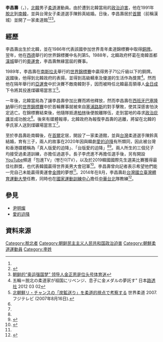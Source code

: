 {{Infobox sportsperson
| honorific_prefix          = 
| name                      = 李昌壽
| honorific_suffix          = 
| image                     = 
| image_size                = 
| alt                       = 
| caption                   = 
| headercolor               = 
| textcolor                 = 
| real_name                 = 
| native_name               = 
| native_name_lang          = 
| romanizedname             = 
| english_name              = 
| birth_name                = 
| nickname                  = 
| nationality               = {{DPRK}}（1967－1991）<br>{{ROK}}（1991－）
| national_team             = 
| ethnicity                 = 
| hometown                  = 
| citizenship               = 
| birth_date                = {{Birth date and age|year=1967|month=7|day=12}}
| birth_place               = {{PRK}}[[平壤直轄市|平壤直轄市]]
| death_date                = 
| death_place               = 
| resting_place             = 
| resting_place_coordinates = 
| monuments                 = 
| residence                 = 
| education                 = 
| alma_mater                = 
| occupation                = 
| years_active              = 1986－
| employer                  = 
| agent                     = 
| height                    = 
| weight                    = 
| spouse                    = {{marriage|{{flagicon|Republic of China}}陳鈴真|1992}}
| life_partner              = 
| other_interests           = 
| website                   = 
| module                    = 
| country                   = {{PRK}}
| sport                     = 柔道
| position                  = 
| shoots                    = 
| catches                   = 
| disability                = 
| disability_class          = 
| weight_class              = 65公斤級、71公斤級、78公斤級
| weight_class_type         = 
| rank                      = 
| event                     = 
| event_type                = 
| universityteam            = 
| collegeteam               = 
| league                    = 
| league_type               = 
| club                      = 
| team                      = 
| turnedpro                 = 
| turnedpro_type            = 
| partner                   = 
| former_partner            = 
| coach                     = 
| retired                   = 
| coaching                  = 
| module2                   = 
| worlds                    = 
| regionals                 = 
{{ubl
|'''1990年亞洲運動會'''：柔道71公斤級第二名
}}
| nationals                 = 
| olympics                  = 
| paralympics               = 
| commonwealth              = 
| highestranking            = 
| pb                        = 
| medaltemplates            = 
{{MedalCountry|{{PRK}}}}
{{MedalSport|男子柔道}}
{{MedalCompetition|世界青年柔道錦標賽}}
{{MedalBronze|1986年義大利羅馬|71公斤級}}
{{MedalCompetition|亞洲青年柔道錦標賽}}
{{MedalBronze|1988年敘利亞大馬士革|71公斤級}}
{{MedalCompetition|世界柔道錦標賽}}
{{MedalBronze|1989年塞爾維亞貝爾格勒|71公斤級}}
{{MedalCompetition|亞洲運動會}}
{{MedalSilver|1990中國北京市|71公斤級}}
| show-medals               = 
| medaltemplates-title      = 
| module3                   = 
| updated                   = 2017年8月21日
}}

'''李昌壽'''（{{lang-ko|이창수}}，{{bd|1967年|7月12日||}}），[[北韓|北韓]]男子[[柔道|柔道]]運動員。由於遭到北韓當局的[[政治迫害|政治迫害]]，他在1991年[[脫北者|脫北]]到[[南韓|南韓]]，並與台灣女子柔道選手陳鈴真結婚。日後，李昌壽居於[[首爾|首爾]]（前稱漢城）並開了一家柔道館<ref name="reuters.com"/><ref>{{Cite web |url=http://cn.reuters.com/article/CNAnalysesNews/idCNCNE87007320120801 |title=朝鲜运动员：胜者高官厚禄 败者命运未卜 |access-date=2020-02-18 |archive-date=2014-08-21 |archive-url=https://web.archive.org/web/20140821060743/http://cn.reuters.com/article/CNAnalysesNews/idCNCNE87007320120801 |dead-url=no }}</ref><ref>[http://m.backchina.com/?tid-207274.html 朝鲜的“奥运强国梦” 领导人金正恩是位头号体育迷]{{dead link|date=2018年3月 |bot=InternetArchiveBot |fix-attempted=yes }}</ref>。

==經歷==
李昌壽出生於北韓，並在1986年代表該國參加世界青年柔道錦標賽中取得[[銅牌|銅牌]]。翌年，他在[[西德|西德]]舉行的世界錦標賽中名列第5。1988年，北韓政府杯葛在南韓首都[[漢城|漢城]]舉行的[[1988年夏季奧林匹克運動會|奧運會]]，李昌壽無緣當屆的賽事。

1989年，李昌壽在[[南斯拉夫|南斯拉夫]]舉行的[[1991年世界柔道錦標賽|世界錦標賽]]中贏得男子71公斤級以下的銅牌。返國後，他得到北韓政府的表揚，並得到高級轎車及優渥的生活作為獎賞<ref name="reuters.com">五輪＝脱北の柔道家が祖国にリベンジ、息子に金メダルの夢託す" 日本[[路透社|路透社]] 2012 03 02</ref>。然而他在隔年舉行的[[1990年亞洲運動會|亞運會]]中於決賽不敵南韓對手，因而被時任北韓最高領導人[[金日成|金日成]]下令將其投進煤礦場當苦工<ref name="judo2007">[http://www.fujitv.co.jp/sports/judo2007/column_b_12.html 北朝鮮リ・チャンスの「炭鉱送り」を柔道的視点で考察する] {{webarchive|url=https://web.archive.org/web/20120327161230/http://www.fujitv.co.jp/sports/judo2007/column_b_12.html |date=2012-03-27 }} 世界柔道 2007. フジテレビ (2007年8月16日). </ref>。

一年後，北韓當局為了讓李昌壽參加比賽而將他釋放，然而李昌壽在[[西班牙|西班牙]][[巴塞隆納|巴塞隆納]]舉行的[[1993年世界柔道錦標賽|世界錦標賽]]中於首輪賽事就被來自[[塞浦路斯|塞浦路斯]]的對手擊敗，使其深感害怕決定逃亡。在錦標賽結束後，他隨隊抵達[[柏林|柏林]]後便脫離隊伍，走到當地的{{Link-ko|韓國駐德國大使館|주 독일 대한민국 대사관}}尋求[[政治庇護|政治庇護]]並成功脫北<ref name="judo2007"/>。後來有媒體報導，北韓政府為報復李昌壽的逃離，將留在北韓的李氏家人送到煤礦場當苦工<ref name="reuters.com"/>。

至於李昌壽赴南韓後，在[[首爾|首爾]]定居，開設了一家柔道館，並與[[台灣|台灣]]柔道選手陳鈴真結婚，育有三子，兩人的故事在2020年因與韓劇[[愛的迫降|愛的迫降]]有所類同，因此被台灣和香港媒體稱為「真人版愛的迫降」、「台版愛的迫降」<ref name="reuters.com"/><ref>{{cite news|title=【愛的迫降】北韓柔道選手愛上台灣女將冒死脫北　見面4次決定結婚恩愛28年【有片】|url=https://topick.hket.com/article/2573937/%E3%80%90%E6%84%9B%E7%9A%84%E8%BF%AB%E9%99%8D%E3%80%91%E5%8C%97%E9%9F%93%E6%9F%94%E9%81%93%E9%81%B8%E6%89%8B%E6%84%9B%E4%B8%8A%E5%8F%B0%E7%81%A3%E5%A5%B3%E5%B0%87%E5%86%92%E6%AD%BB%E8%84%AB%E5%8C%97%E3%80%80%E8%A6%8B%E9%9D%A24%E6%AC%A1%E6%B1%BA%E5%AE%9A%E7%B5%90%E5%A9%9A%E6%81%A9%E6%84%9B28%E5%B9%B4%E3%80%90%E6%9C%89%E7%89%87%E3%80%91?mtc=10012|publisher=經濟日報|date=2020-02-25}}</ref>。兩人所生的三個兒子均接受過柔道訓練，亦擔任過選手。長子李虎進不再擔任選手後，另有開設[[YouTube|YouTube]]頻道「包進TV」（빵진이TV），以及於2019韓國國際先生選美比賽獲得最佳社群獎，也代表韓國贏得世界美男大會冠軍<ref>{{cite news|title=台版《愛的迫降》第二代182混血帥兒 曾拿下世界美男冠軍|url=https://www.chinatimes.com/realtimenews/20200223002905-260404?chdtv|publisher=中國時報|author=李家穎|date=2020-02-23|accessdate=2020-03-28|archive-date=2020-02-24|archive-url=https://web.archive.org/web/20200224232625/https://www.chinatimes.com/realtimenews/20200223002905-260404?chdtv|dead-url=no}}</ref>。李昌壽曾向記者表示希望他們能一完自己未能贏得奧運會[[金牌|金牌]]的夢想<ref name="reuters.com"/>。2014年在8月，李昌壽赴[[台灣|台灣]][[國立臺灣體育運動大學|國立臺灣體育運動大學]]任教，同時也在[[國家運動訓練中心|國家運動訓練中心]]擔任[[中華台北|中華台北]]隊教練<ref>{{cite news|title=世大運／韓籍教頭台灣女婿　回饋台灣貢獻所學|url=https://sports.ettoday.net/news/524716|publisher=ETtoday|author=洪偵源|date=2015-06-23|accessdate=2020-03-28|archive-date=2020-03-27|archive-url=https://web.archive.org/web/20200327175214/https://sports.ettoday.net/news/524716|dead-url=no}}</ref>。



==參見==
* [[尹明燦|尹明燦]]
* [[愛的迫降|愛的迫降]]

==資料來源==
{{Reflist}}


[[Category:脫北者|Category:脫北者]]
[[Category:朝鲜民主主义人民共和国政治迫害|Category:朝鲜民主主义人民共和国政治迫害]]
[[Category:朝鮮柔道運動員|Category:朝鮮柔道運動員]]
[[Category:李姓|Category:李姓]]